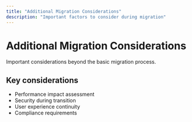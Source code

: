 ```yaml
---
title: "Additional Migration Considerations"
description: "Important factors to consider during migration"
---
```


# Additional Migration Considerations

Important considerations beyond the basic migration process.

## Key considerations

- Performance impact assessment
- Security during transition
- User experience continuity
- Compliance requirements
